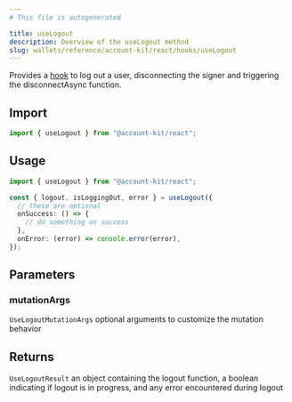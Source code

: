 ```yaml
---
# This file is autogenerated

title: useLogout
description: Overview of the useLogout method
slug: wallets/reference/account-kit/react/hooks/useLogout
---
```


Provides a [hook](https://github.com/alchemyplatform/aa-sdk/blob/main/account-kit/react/src/hooks/useLogout.ts) to log out a user, disconnecting the signer and triggering the disconnectAsync function.

## Import

```ts
import { useLogout } from "@account-kit/react";
```

## Usage

```ts twoslash
import { useLogout } from "@account-kit/react";

const { logout, isLoggingOut, error } = useLogout({
  // these are optional
  onSuccess: () => {
    // do something on success
  },
  onError: (error) => console.error(error),
});
```

## Parameters

### mutationArgs

`UseLogoutMutationArgs`
optional arguments to customize the mutation behavior

## Returns

`UseLogoutResult`
an object containing the logout function, a boolean indicating if logout is in progress, and any error encountered during logout
